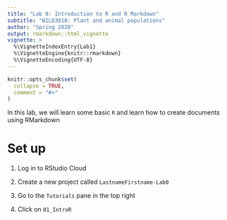 ```yaml
---
title: "Lab 0: Introduction to R and R Markdown"
subtitle: "WILD3810: Plant and animal populations"
author: "Spring 2020"
output: rmarkdown::html_vignette
vignette: >
  %\VignetteIndexEntry{Lab1}
  %\VignetteEngine{knitr::rmarkdown}
  %\VignetteEncoding{UTF-8}
---
```


```r
knitr::opts_chunk$set(
  collapse = TRUE,
  comment = "#>"
)
```

In this lab, we will learn some basic `R` and learn how to create documents using RMarkdown 

# Set up

1) Log in to RStudio Cloud

2) Create a new project called `LastnameFirstname-Lab0`

3) Go to the `Tutorials` pane in the top right

4) Click on `01_IntroR`

    
